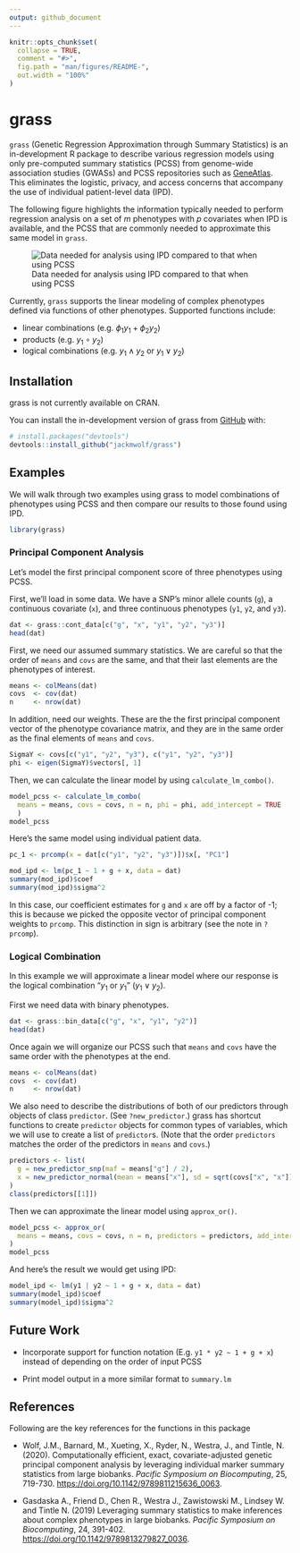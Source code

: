 ```yaml
---
output: github_document
---
```


<!-- README.md is generated from README.Rmd. Please edit that file -->

```r
knitr::opts_chunk$set(
  collapse = TRUE,
  comment = "#>",
  fig.path = "man/figures/README-",
  out.width = "100%"
)
```
# grass

<!-- badges: start -->
<!-- badges: end -->

`grass` (Genetic Regression Approximation through Summary Statistics) is an in-development R package to describe various regression models using only pre-computed summary statistics (PCSS) from genome-wide association studies (GWASs) and PCSS repositories such as [GeneAtlas](http://geneatlas.roslin.ed.ac.uk/).
This eliminates the logistic, privacy, and access concerns that accompany the use of individual patient-level data (IPD).


The following figure highlights the information typically needed to perform regression analysis on a set of $m$ phenotypes with $p$ covariates when IPD is available, and the PCSS that are commonly needed to approximate this same model in `grass`.

![Data needed for analysis using IPD compared to that when using PCSS](./man/figures/IPDvsPCSS.png)

Currently, `grass` supports the linear modeling of complex phenotypes defined via functions of other phenotypes.
Supported functions include:

* linear combinations (e.g. $\phi_1y_1 + \phi_2y_2$)
* products (e.g. $y_1\circ y_2$)
* logical combinations (e.g. $y_1\wedge y_2$ or $y_1\vee y_2$)

## Installation

grass is not currently available on CRAN.

You can install the in-development version of grass from [GitHub](https://github.com/) with:

``` r
# install.packages("devtools")
devtools::install_github("jackmwolf/grass")
```
## Examples

We will walk through two examples using grass to model combinations of phenotypes using PCSS and then compare our results to those found using IPD.

```r
library(grass)
```


### Principal Component Analysis

Let's model the first principal component score of three phenotypes using PCSS.

First, we'll load in some data. We have a SNP's minor allele counts (`g`), a continuous covariate (`x`), and three continuous phenotypes (`y1`, `y2`, and `y3`).

```r
dat <- grass::cont_data[c("g", "x", "y1", "y2", "y3")]
head(dat)
```

First, we need our assumed summary statistics. 
We are careful so that the order of `means` and `covs` are the same, and that their last elements are the phenotypes of interest.

```r
means <- colMeans(dat)
covs  <- cov(dat)
n     <- nrow(dat)
```

In addition,  need our weights. 
These are the the first principal component vector of the phenotype covariance matrix, and they are in the same order as the final elements of `means` and `covs`.

```r
SigmaY <- covs[c("y1", "y2", "y3"), c("y1", "y2", "y3")]
phi <- eigen(SigmaY)$vectors[, 1]
```

Then, we can calculate the linear model by using `calculate_lm_combo()`.

```r
model_pcss <- calculate_lm_combo(
  means = means, covs = covs, n = n, phi = phi, add_intercept = TRUE
  )
model_pcss
```

Here's the same model using individual patient data. 

```r
pc_1 <- prcomp(x = dat[c("y1", "y2", "y3")])$x[, "PC1"]

mod_ipd <- lm(pc_1 ~ 1 + g + x, data = dat)
summary(mod_ipd)$coef
summary(mod_ipd)$sigma^2
```

In this case, our coefficient estimates for `g` and `x` are off by a factor of -1; this is because we picked the opposite vector of principal component weights to `prcomp`.
This distinction in sign is arbitrary (see the note in `?prcomp`).

### Logical Combination

In this example we will approximate a linear model where our response is the logical combination "$y_1$ or $y_1$" ($y_1\vee y_2$).

First we need data with binary phenotypes.

```r
dat <- grass::bin_data[c("g", "x", "y1", "y2")]
head(dat)
```

Once again we will organize our PCSS such that `means` and `covs` have the same order with the phenotypes at the end.

```r
means <- colMeans(dat)
covs  <- cov(dat)
n     <- nrow(dat)
```

We also need to describe the distributions of both of our predictors through objects of class `predictor`. 
(See `?new_predictor`.)
grass has shortcut functions to create `predictor` objects for common types of variables, which we will use to create a list of `predictor`s.
(Note that the order `predictors` matches the order of the predictors in `means` and `covs`.)

```r
predictors <- list(
  g = new_predictor_snp(maf = means["g"] / 2),
  x = new_predictor_normal(mean = means["x"], sd = sqrt(covs["x", "x"]))
)
class(predictors[[1]])
```

Then we can approximate the linear model using `approx_or()`.

```r
model_pcss <- approx_or(
  means = means, covs = covs, n = n, predictors = predictors, add_intercept = TRUE
)
model_pcss
```

And here's the result we would get using IPD:

```r
model_ipd <- lm(y1 | y2 ~ 1 + g + x, data = dat)
summary(model_ipd)$coef
summary(model_ipd)$sigma^2
```

## Future Work

* Incorporate support for function notation (E.g. `y1 * y2 ~ 1 + g + x`) instead of depending on the order of input PCSS

* Print model output in a more similar format to `summary.lm`

## References
Following are the key references for the functions in this package

* Wolf, J.M., Barnard, M., Xueting, X., Ryder, N., Westra, J., and Tintle, N. 
  (2020). Computationally efficient, exact, covariate-adjusted genetic principal
  component analysis by leveraging individual marker summary statistics from 
  large biobanks. *Pacific Symposium on Biocomputing*, 25, 719-730. 
  [https://doi.org/10.1142/9789811215636_0063](https://doi.org/10.1142/9789811215636_0063).
  
* Gasdaska A., Friend D., Chen R., Westra J., Zawistowski M., Lindsey W. and 
  Tintle N. (2019) Leveraging summary statistics to make inferences about 
  complex phenotypes in large biobanks. *Pacific Symposium on Biocomputing*, 24, 
  391-402.
  [https://doi.org/10.1142/9789813279827_0036](https://doi.org/10.1142/9789813279827_0036).
